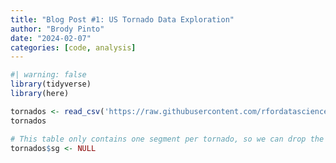 ```yaml
---
title: "Blog Post #1: US Tornado Data Exploration"
author: "Brody Pinto"
date: "2024-02-07"
categories: [code, analysis]
---
```


```r
#| warning: false
library(tidyverse)
library(here)

tornados <- read_csv('https://raw.githubusercontent.com/rfordatascience/tidytuesday/master/data/2023/2023-05-16/tornados.csv')
tornados

# This table only contains one segment per tornado, so we can drop the sg column.
tornados$sg <- NULL

```


